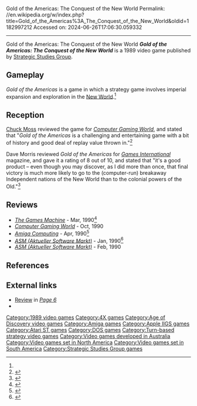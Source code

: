 Gold of the Americas: The Conquest of the New World
Permalink: //en.wikipedia.org/w/index.php?title=Gold_of_the_Americas%3A_The_Conquest_of_the_New_World&oldid=1182997212
Accessed on: 2024-06-26T17:06:30.059332



------
Gold of the Americas: The Conquest of the New World
{{Short description|1989 video game}}
{{One source|date=August 2021}}
{{Infobox video game
| collapsible = 
| state = 
| italic title = 
| title = Gold of the Americas: The Conquest of the New World
| image = Gold of the Americas the Conquest of the New World cover.jpg
| alt = 
| caption = 
| developer = [[Strategic Studies Group]]
| publisher = [[Strategic Studies Group]]
| series = 
| engine = 
| platforms = 
| released = 1989
| genre = Strategy
| modes = 
}}'''''Gold of the Americas: The Conquest of the New World''''' is a 1989 video game published by [[Strategic Studies Group]].

==Gameplay==
''Gold of the Americas'' is a game in which a strategy game involves imperial expansion and exploration in the [[New World]].<ref name="CGW68"/>

==Reception==
[[Chuck Moss]] reviewed the game for ''[[Computer Gaming World]]'', and stated that "''Gold of the Americas'' is a challenging and entertaining game with a bit of history and good deal of replay value thrown in."<ref name="CGW68">{{cite magazine |last=Moss |first=Chuck |authorlink=Chuck Moss |title=Exploration and Exploitation: Strategic Studies Group's Gold of the Americas |magazine=Computer Gaming World |date=February 1990 |volume=1 |issue=68 |pages=50, 52}}</ref>

Dave Morris reviewed ''Gold of the Americas'' for ''[[Games International]]'' magazine, and gave it a rating of 8 out of 10, and stated that "it's a good product – even though you may discover, as I did more than once, that final victory is much more likely to go to the (computer-run) breakaway Independent nations of the New World than to the colonial powers of the Old."<ref name="gi13">{{cite journal | last = Morris |first = Dave | title =Computer Games | journal = [[Games International]] | issue = 13 | pages =50 |date=February–March 1990}}</ref>

==Reviews==
*''[[The Games Machine]]'' - Mar, 1990<ref>{{Cite web|url=https://archive.org/details/the-games-machine-28/page/n85/mode/2up|title=The Games Machine Issue 28}}</ref>
*''[[Computer Gaming World]]'' - Oct, 1990
*''[[Amiga Computing]]'' - Apr, 1990<ref>{{Cite web|url=https://amigareviews.leveluphost.com/goldamer.htm#goldoftheamericasac|title=Amiga Reviews: Gold of the Americas}}</ref>
*''[[ASM (Aktueller Software Markt)]]'' - Jan, 1990<ref>{{Cite web|url=https://archive.org/details/asm_magazine-1990-02/page/n87/mode/2up|title=Aktueller Software Markt (ASM) Magazine (February 1990)|date=February 1990}}</ref>
*''[[ASM (Aktueller Software Markt)]]'' - Feb, 1990

==References==
{{reflist}}

==External links==
*[https://archive.org/details/Page6-46-Oct90/page/74/mode/2up Review] in ''[[Page 6]]''
*{{mobygames|/1451}}

{{Strategic Studies Group}}

[[Category:1989 video games]]
[[Category:4X games]]
[[Category:Age of Discovery video games]]
[[Category:Amiga games]]
[[Category:Apple IIGS games]]
[[Category:Atari ST games]]
[[Category:DOS games]]
[[Category:Turn-based strategy video games]]
[[Category:Video games developed in Australia]]
[[Category:Video games set in North America]]
[[Category:Video games set in South America]]
[[Category:Strategic Studies Group games]]